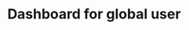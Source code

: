 ---
title: "Dashboard for global user"
details: "Ability to understand and generate content in different to expand their reach and appeal to a wider audience. Ability to understand and generate content in different to expand their reach and appeal to a wider audience."
image: "/assets/imgs/about/booking/about-image.jpg"
lists:
  - "<span>Automation builder</span> track your performance and more—all from a single platform."
  - "<span>Awesome dashboard</span> channel for businesses of any size. Start your video course today."
action_btn:
  enable: true
  label: "Manage integration"
  link: "#"
shape1_img: "/assets/imgs/shape/shape-s-3.png"
---